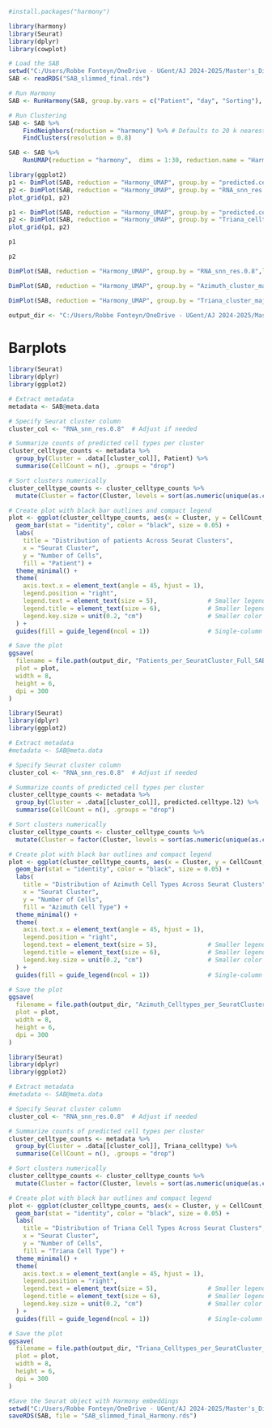 ```r
#install.packages("harmony")
```


```r
library(harmony)
library(Seurat)
library(dplyr)
library(cowplot)
```

```r
# Load the SAB
setwd("C:/Users/Robbe Fonteyn/OneDrive - UGent/AJ 2024-2025/Master's_Dissertation/AML-CITEseq/Data")
SAB <- readRDS("SAB_slimmed_final.rds")
```

```r
# Run Harmony
SAB <- RunHarmony(SAB, group.by.vars = c("Patient", "day", "Sorting"), plot_convergence = TRUE)
```

```r
# Run Clustering
SAB <- SAB %>%
    FindNeighbors(reduction = "harmony") %>% # Defaults to 20 k nearest neighbors
    FindClusters(resolution = 0.8) 

```

```r
SAB <- SAB %>%
    RunUMAP(reduction = "harmony",  dims = 1:30, reduction.name = "Harmony_UMAP")
```

```r
library(ggplot2)
p1 <- DimPlot(SAB, reduction = "Harmony_UMAP", group.by = "predicted.celltype.l2", raster = FALSE) + NoLegend()
p2 <- DimPlot(SAB, reduction = "Harmony_UMAP", group.by = "RNA_snn_res.0.8",label = TRUE, raster = FALSE) + NoLegend()
plot_grid(p1, p2)
```
```r
p1 <- DimPlot(SAB, reduction = "Harmony_UMAP", group.by = "predicted.celltype.l2", raster = FALSE, label = TRUE) + NoLegend()
p2 <- DimPlot(SAB, reduction = "Harmony_UMAP", group.by = "Triana_celltype", label = TRUE, raster = FALSE) + NoLegend()
plot_grid(p1, p2)
```

```r
p1
```

```r
p2
```

```r
DimPlot(SAB, reduction = "Harmony_UMAP", group.by = "RNA_snn_res.0.8",label =TRUE, raster = FALSE) + NoLegend()
```

```r
DimPlot(SAB, reduction = "Harmony_UMAP", group.by = "Azimuth_cluster_majority_celltype", label = TRUE, raster = FALSE) + NoLegend()
```


```r
DimPlot(SAB, reduction = "Harmony_UMAP", group.by = "Triana_cluster_majority_celltype", label = TRUE, raster = FALSE) + NoLegend()
```

```r
output_dir <- "C:/Users/Robbe Fonteyn/OneDrive - UGent/AJ 2024-2025/Master's_Dissertation/Graphs/Merge_plots"
```


# Barplots
```r
library(Seurat)
library(dplyr)
library(ggplot2)

# Extract metadata
metadata <- SAB@meta.data

# Specify Seurat cluster column
cluster_col <- "RNA_snn_res.0.8"  # Adjust if needed

# Summarize counts of predicted cell types per cluster
cluster_celltype_counts <- metadata %>%
  group_by(Cluster = .data[[cluster_col]], Patient) %>%
  summarise(CellCount = n(), .groups = "drop")

# Sort clusters numerically
cluster_celltype_counts <- cluster_celltype_counts %>%
  mutate(Cluster = factor(Cluster, levels = sort(as.numeric(unique(as.character(Cluster))))))

# Create plot with black bar outlines and compact legend
plot <- ggplot(cluster_celltype_counts, aes(x = Cluster, y = CellCount, fill = Patient)) +
  geom_bar(stat = "identity", color = "black", size = 0.05) +
  labs(
    title = "Distribution of patients Across Seurat Clusters",
    x = "Seurat Cluster",
    y = "Number of Cells",
    fill = "Patient") +
  theme_minimal() +
  theme(
    axis.text.x = element_text(angle = 45, hjust = 1),
    legend.position = "right",
    legend.text = element_text(size = 5),              # Smaller legend text
    legend.title = element_text(size = 6),             # Smaller legend title
    legend.key.size = unit(0.2, "cm")                  # Smaller color boxes
  ) +
  guides(fill = guide_legend(ncol = 1))                # Single-column legend

# Save the plot
ggsave(
  filename = file.path(output_dir, "Patients_per_SeuratCluster_Full_SAB_Harmony.jpg"),
  plot = plot,
  width = 8,
  height = 6,
  dpi = 300
)
```

```r
library(Seurat)
library(dplyr)
library(ggplot2)

# Extract metadata
#metadata <- SAB@meta.data

# Specify Seurat cluster column
cluster_col <- "RNA_snn_res.0.8"  # Adjust if needed

# Summarize counts of predicted cell types per cluster
cluster_celltype_counts <- metadata %>%
  group_by(Cluster = .data[[cluster_col]], predicted.celltype.l2) %>%
  summarise(CellCount = n(), .groups = "drop")

# Sort clusters numerically
cluster_celltype_counts <- cluster_celltype_counts %>%
  mutate(Cluster = factor(Cluster, levels = sort(as.numeric(unique(as.character(Cluster))))))

# Create plot with black bar outlines and compact legend
plot <- ggplot(cluster_celltype_counts, aes(x = Cluster, y = CellCount, fill = predicted.celltype.l2)) +
  geom_bar(stat = "identity", color = "black", size = 0.05) +
  labs(
    title = "Distribution of Azimuth Cell Types Across Seurat Clusters",
    x = "Seurat Cluster",
    y = "Number of Cells",
    fill = "Azimuth Cell Type") +
  theme_minimal() +
  theme(
    axis.text.x = element_text(angle = 45, hjust = 1),
    legend.position = "right",
    legend.text = element_text(size = 5),              # Smaller legend text
    legend.title = element_text(size = 6),             # Smaller legend title
    legend.key.size = unit(0.2, "cm")                  # Smaller color boxes
  ) +
  guides(fill = guide_legend(ncol = 1))                # Single-column legend

# Save the plot
ggsave(
  filename = file.path(output_dir, "Azimuth_Celltypes_per_SeuratCluster_Full_SAB_Harmony.jpg"),
  plot = plot,
  width = 8,
  height = 6,
  dpi = 300
)

```

```r
library(Seurat)
library(dplyr)
library(ggplot2)

# Extract metadata
#metadata <- SAB@meta.data

# Specify Seurat cluster column
cluster_col <- "RNA_snn_res.0.8"  # Adjust if needed

# Summarize counts of predicted cell types per cluster
cluster_celltype_counts <- metadata %>%
  group_by(Cluster = .data[[cluster_col]], Triana_celltype) %>%
  summarise(CellCount = n(), .groups = "drop")

# Sort clusters numerically
cluster_celltype_counts <- cluster_celltype_counts %>%
  mutate(Cluster = factor(Cluster, levels = sort(as.numeric(unique(as.character(Cluster))))))

# Create plot with black bar outlines and compact legend
plot <- ggplot(cluster_celltype_counts, aes(x = Cluster, y = CellCount, fill = Triana_celltype)) +
  geom_bar(stat = "identity", color = "black", size = 0.05) +
  labs(
    title = "Distribution of Triana Cell Types Across Seurat Clusters",
    x = "Seurat Cluster",
    y = "Number of Cells",
    fill = "Triana Cell Type") +
  theme_minimal() +
  theme(
    axis.text.x = element_text(angle = 45, hjust = 1),
    legend.position = "right",
    legend.text = element_text(size = 5),              # Smaller legend text
    legend.title = element_text(size = 6),             # Smaller legend title
    legend.key.size = unit(0.2, "cm")                  # Smaller color boxes
  ) +
  guides(fill = guide_legend(ncol = 1))                # Single-column legend

# Save the plot
ggsave(
  filename = file.path(output_dir, "Triana_Celltypes_per_SeuratCluster_Full_SAB_Harmony.jpg"),
  plot = plot,
  width = 8,
  height = 6,
  dpi = 300
)

```

```r
#Save the Seurat object with Harmony embeddings
setwd("C:/Users/Robbe Fonteyn/OneDrive - UGent/AJ 2024-2025/Master's_Dissertation/AML-CITEseq/Data")
saveRDS(SAB, file = "SAB_slimmed_final_Harmony.rds")
```

